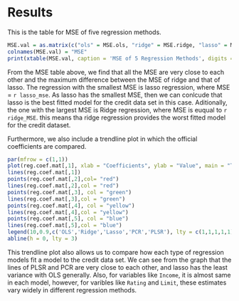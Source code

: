 # Results

This is the table for MSE of five regression methods.

```r
MSE.val = as.matrix(c("ols" = MSE.ols, "ridge" = MSE.ridge, "lasso" = MSE.lasso, "pcr" = MSE.pcr, "plsr" = MSE.plsr))
colnames(MSE.val) = "MSE"
print(xtable(MSE.val, caption = 'MSE of 5 Regression Methods', digits = 5), comment = FALSE)
```

From the MSE table above, we find that all the MSE are very close to each other and the maximum difference between the MSE of ridge and that of lasso. The regression with the smallest MSE is lasso regression, where MSE = `r lasso_mse`. As lasso has the smallest MSE, then we can conlcude that lasso is the best fitted model for the credit data set in this case. Aditionally, the one with the largest MSE is Ridge regression, where MSE is euqual to `r ridge_MSE`. this means tha ridge regression provides the worst fitted model for the credit dataset. 

Furthermore, we also include a trendline plot in which the official coefficients are compared.

```r
par(mfrow = c(1,1))
plot(reg.coef.mat[,1], xlab = "Coefficients", ylab = "Value", main = "Trend Lines of Coefficients for Five Regression Models")
lines(reg.coef.mat[,1])
points(reg.coef.mat[,2],col= "red")
lines(reg.coef.mat[,2],col = "red")
points(reg.coef.mat[,3], col = "green")
lines(reg.coef.mat[,3],col = "green")
points(reg.coef.mat[,4], col = "yellow")
lines(reg.coef.mat[,4],col = "yellow")
points(reg.coef.mat[,5], col = "blue")
lines(reg.coef.mat[,5],col = "blue")
legend(10,0.9,c('OLS','Ridge','Lasso','PCR','PLSR'), lty = c(1,1,1,1,1), lwd = c(2.5,2.5,2.5,2.5,2.5), col = c("black","red","green","yellow","blue"),merge = T)
abline(h = 0, lty = 3)
```

This trendline plot also allows us to compare how each type of regression models fit a model to the credit data set. We can see from the graph that the lines of PLSR and PCR are very close to each other, and lasso has the least variance with OLS generally. Also, for variables like `Income`, it is almost same in each model, however, for varibles like `Rating` and `Limit`, these estimates vary widely in different regression methods.